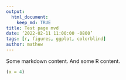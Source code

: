 ```yaml
---
output:
  html_document:
    keep_md: TRUE
title: Test page mvd
date: ‘2022-02-11 11:00:00 -0800’
tags: [r, figures, ggplot, colorblind]
author: mathew
---
```


Some markdown content. And some R content.

```r
(x = 4)
```
